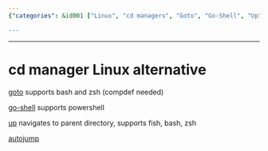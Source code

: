 ```yaml
---
{"categories": &id001 ["Linux", "cd managers", "Goto", "Go-Shell", "Up", "AutoJump", "shells"], "category": "Linux", "date": "2023-08-08 18:38:06", "description": "This article discusses various Linux cd managers, comparing their features and compatibility with different shells. Alternatives such as Goto (supporting bash & zsh), Go-Shell (compatible with PowerShell), Up (capable of navigating to parent directory and supporting fish, bash, zsh) and AutoJump (a popular choice) are examined in detail.", "tags": *id001, "title": "Exploring Alternative Linux Cd Managers: Goto, Go-Shell, Up, And Autojump"}

---
```


------

# cd manager Linux alternative

[goto](https://github.com/iridakos/goto) supports bash and zsh (compdef needed)

[go-shell](https://github.com/cameronharp/Go-Shell) supports powershell

[up](https://github.com/shannonmoeller/up) navigates to parent directory, supports fish, bash, zsh

[autojump](https://github.com/wting/autojump)

